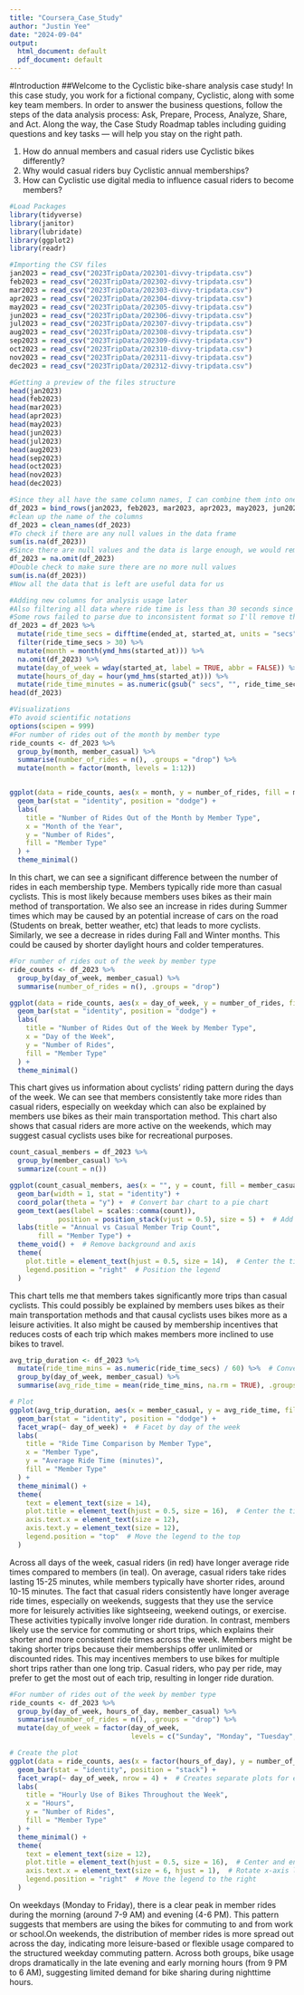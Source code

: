 ---
title: "Coursera_Case_Study"
author: "Justin Yee"
date: "2024-09-04"
output:
  html_document: default
  pdf_document: default
---
#Introduction
##Welcome to the Cyclistic bike-share analysis case study! In this case study, you work for a fictional company, Cyclistic, along with some key team members. 
In order to answer the business questions, follow the steps of the data analysis process: Ask, Prepare, Process, Analyze, Share, and Act. Along the way, the Case 
Study Roadmap tables including guiding questions and key tasks — will help you stay on the right path.

1. How do annual members and casual riders use Cyclistic bikes differently?
2. Why would casual riders buy Cyclistic annual memberships?
3. How can Cyclistic use digital media to influence casual riders to become members?
```{r include=TRUE, results='hide'}
#Load Packages
library(tidyverse)
library(janitor)
library(lubridate)
library(ggplot2)
library(readr)
```

```{r include=TRUE, results='hide'}
#Importing the CSV files
jan2023 = read_csv("2023TripData/202301-divvy-tripdata.csv")
feb2023 = read_csv("2023TripData/202302-divvy-tripdata.csv")
mar2023 = read_csv("2023TripData/202303-divvy-tripdata.csv")
apr2023 = read_csv("2023TripData/202304-divvy-tripdata.csv")
may2023 = read_csv("2023TripData/202305-divvy-tripdata.csv")
jun2023 = read_csv("2023TripData/202306-divvy-tripdata.csv")
jul2023 = read_csv("2023TripData/202307-divvy-tripdata.csv")
aug2023 = read_csv("2023TripData/202308-divvy-tripdata.csv")
sep2023 = read_csv("2023TripData/202309-divvy-tripdata.csv")
oct2023 = read_csv("2023TripData/202310-divvy-tripdata.csv")
nov2023 = read_csv("2023TripData/202311-divvy-tripdata.csv")
dec2023 = read_csv("2023TripData/202312-divvy-tripdata.csv")
```

```{r include=TRUE, results='hide'}
#Getting a preview of the files structure
head(jan2023)
head(feb2023)
head(mar2023)
head(apr2023)
head(may2023)
head(jun2023)
head(jul2023)
head(aug2023)
head(sep2023)
head(oct2023)
head(nov2023)
head(dec2023)
```

```{r}
#Since they all have the same column names, I can combine them into one date frame
df_2023 = bind_rows(jan2023, feb2023, mar2023, apr2023, may2023, jun2023, jul2023, aug2023, sep2023, oct2023, nov2023, dec2023)
#clean up the name of the columns
df_2023 = clean_names(df_2023)
#To check if there are any null values in the data frame
sum(is.na(df_2023))
#Since there are null values and the data is large enough, we would remove them
df_2023 = na.omit(df_2023)
#Double check to make sure there are no more null values
sum(is.na(df_2023))
#Now all the data that is left are useful data for us
```

```{r, echo=TRUE, warning=FALSE}
#Adding new columns for analysis usage later
#Also filtering all data where ride time is less than 30 seconds since it may be #invalid data
#Some rows failed to parse due to inconsistent format so I'll remove them
df_2023 = df_2023 %>%
  mutate(ride_time_secs = difftime(ended_at, started_at, units = "secs")) %>%
  filter(ride_time_secs > 30) %>%
  mutate(month = month(ymd_hms(started_at))) %>%
  na.omit(df_2023) %>%
  mutate(day_of_week = wday(started_at, label = TRUE, abbr = FALSE)) %>%
  mutate(hours_of_day = hour(ymd_hms(started_at))) %>%
  mutate(ride_time_minutes = as.numeric(gsub(" secs", "", ride_time_secs)) / 60)
head(df_2023)
```

```{r}
#Visualizations
#To avoid scientific notations
options(scipen = 999)
#For number of rides out of the month by member type
ride_counts <- df_2023 %>%
  group_by(month, member_casual) %>%
  summarise(number_of_rides = n(), .groups = "drop") %>%
  mutate(month = factor(month, levels = 1:12))


ggplot(data = ride_counts, aes(x = month, y = number_of_rides, fill = member_casual)) +
  geom_bar(stat = "identity", position = "dodge") +
  labs(
    title = "Number of Rides Out of the Month by Member Type",
    x = "Month of the Year",
    y = "Number of Rides",
    fill = "Member Type"
  ) + 
  theme_minimal()
```

In this chart, we can see a significant difference between the number of rides in each 
membership type. Members typically ride more than casual cyclists. This is most likely 
because members uses bikes as their main method of transportation. We also see an increase 
in rides during Summer times which may be caused by an potential increase of cars on the 
road (Students on break, better weather, etc) that leads to more cyclists. Similarly, we 
see a decrease in rides during Fall and Winter months. This could be caused by shorter 
daylight hours and colder temperatures. 

```{r}
#For number of rides out of the week by member type
ride_counts <- df_2023 %>%
  group_by(day_of_week, member_casual) %>%
  summarise(number_of_rides = n(), .groups = "drop")

ggplot(data = ride_counts, aes(x = day_of_week, y = number_of_rides, fill = member_casual)) + 
  geom_bar(stat = "identity", position = "dodge") +
  labs(
    title = "Number of Rides Out of the Week by Member Type",
    x = "Day of the Week",
    y = "Number of Rides",
    fill = "Member Type"
  ) + 
  theme_minimal()
```

This chart gives us information about cyclists' riding pattern during the days of the week. 
We can see that members consistently take more rides than casual riders, especially on weekday
which can also be explained by members use bikes as their main transportation method. This 
chart also shows that casual riders are more active on the weekends, which may suggest 
casual cyclists uses bike for recreational purposes. 

```{r} 
count_casual_members = df_2023 %>%
  group_by(member_casual) %>%
  summarize(count = n())

ggplot(count_casual_members, aes(x = "", y = count, fill = member_casual)) +
  geom_bar(width = 1, stat = "identity") +
  coord_polar(theta = "y") +  # Convert bar chart to a pie chart
  geom_text(aes(label = scales::comma(count)), 
            position = position_stack(vjust = 0.5), size = 5) +  # Add labels to the pie chart
  labs(title = "Annual vs Casual Member Trip Count", 
       fill = "Member Type") +
  theme_void() +  # Remove background and axis
  theme(
    plot.title = element_text(hjust = 0.5, size = 14),  # Center the title
    legend.position = "right"  # Position the legend
  )
```

This chart tells me that members takes significantly more trips than casual cyclists. This 
could possibly be explained by members uses bikes as their main transportation methods and 
that causal cyclists uses bikes more as a leisure activities. It also might be caused by 
membership incentives that reduces costs of each trip which makes members more inclined to 
use bikes to travel.
```{r}
avg_trip_duration <- df_2023 %>%
  mutate(ride_time_mins = as.numeric(ride_time_secs) / 60) %>%  # Convert seconds to minutes
  group_by(day_of_week, member_casual) %>%
  summarise(avg_ride_time = mean(ride_time_mins, na.rm = TRUE), .groups = "drop")

# Plot
ggplot(avg_trip_duration, aes(x = member_casual, y = avg_ride_time, fill = member_casual)) +
  geom_bar(stat = "identity", position = "dodge") +
  facet_wrap(~ day_of_week) +  # Facet by day of the week
  labs(
    title = "Ride Time Comparison by Member Type",
    x = "Member Type",
    y = "Average Ride Time (minutes)",
    fill = "Member Type"
  ) +
  theme_minimal() +
  theme(
    text = element_text(size = 14),
    plot.title = element_text(hjust = 0.5, size = 16),  # Center the title and increase size
    axis.text.x = element_text(size = 12),
    axis.text.y = element_text(size = 12),
    legend.position = "top"  # Move the legend to the top
  )
```

Across all days of the week, casual riders (in red) have longer average ride times compared 
to members (in teal). On average, casual riders take rides lasting 15-25 minutes, while 
members typically have shorter rides, around 10-15 minutes. The fact that casual 
riders consistently have longer average ride times, especially on weekends, suggests that they 
use the service more for leisurely activities like sightseeing, weekend outings, or exercise. 
These activities typically involve longer ride duration. In contrast, members likely use 
the service for commuting or short trips, which explains their shorter and more consistent 
ride times across the week. Members might be taking shorter trips because their memberships 
offer unlimited or discounted rides. This may incentives members to use bikes for multiple 
short trips rather than one long trip. Casual riders, who pay per ride, may prefer to get the 
most out of each trip, resulting in longer ride duration.
```{r}
#For number of rides out of the week by member type
ride_counts <- df_2023 %>%
  group_by(day_of_week, hours_of_day, member_casual) %>%
  summarise(number_of_rides = n(), .groups = "drop") %>%
  mutate(day_of_week = factor(day_of_week, 
                              levels = c("Sunday", "Monday", "Tuesday", "Wednesday", "Thursday", "Friday", "Saturday")))

# Create the plot
ggplot(data = ride_counts, aes(x = factor(hours_of_day), y = number_of_rides, fill = member_casual)) +
  geom_bar(stat = "identity", position = "stack") +
  facet_wrap(~ day_of_week, nrow = 4) +  # Creates separate plots for each day of the week
  labs(
    title = "Hourly Use of Bikes Throughout the Week",
    x = "Hours",
    y = "Number of Rides",
    fill = "Member Type"
  ) +
  theme_minimal() +
  theme(
    text = element_text(size = 12),
    plot.title = element_text(hjust = 0.5, size = 16),  # Center and enlarge title
    axis.text.x = element_text(size = 6, hjust = 1),  # Rotate x-axis labels
    legend.position = "right"  # Move the legend to the right
  )
```

On weekdays (Monday to Friday), there is a clear peak in member rides during the morning 
(around 7-9 AM) and evening (4-6 PM). This pattern suggests that members are using the bikes 
for commuting to and from work or school.On weekends, the distribution of member rides is 
more spread out across the day, indicating more leisure-based or flexible usage compared to 
the structured weekday commuting pattern. Across both groups, bike usage drops dramatically in 
the late evening and early morning hours (from 9 PM to 6 AM), suggesting limited demand for 
bike sharing during nighttime hours.
